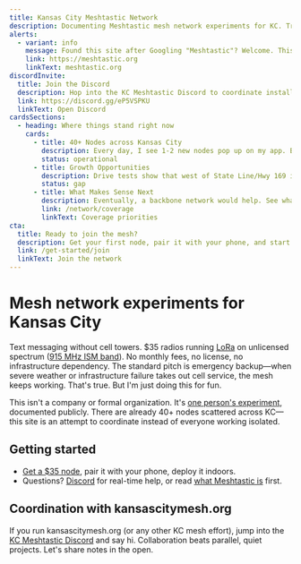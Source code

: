 ```yaml
---
title: Kansas City Meshtastic Network
description: Documenting Meshtastic mesh network experiments for KC. Trying stuff, writing down what works, geeking out.
alerts:
  - variant: info
    message: Found this site after Googling "Meshtastic"? Welcome. This project documents my idea for Kansas City's build-out; the official project lives over at meshtastic.org.
    link: https://meshtastic.org
    linkText: meshtastic.org
discordInvite:
  title: Join the Discord
  description: Hop into the KC Meshtastic Discord to coordinate installs, swap coverage notes, and chat with other builders.
  link: https://discord.gg/eP5VSPKU
  linkText: Open Discord
cardsSections:
  - heading: Where things stand right now
    cards:
      - title: 40+ Nodes across Kansas City
        description: Every day, I see 1-2 new nodes pop up on my app. But there's room for more! Let's keep expanding the network.
        status: operational
      - title: Growth Opportunities
        description: Drive tests show that west of State Line/Hwy 169 is pretty silent. An elevated site west of State Line would bring the mesh westward and is the next logical move.
        status: gap
      - title: What Makes Sense Next
        description: Eventually, a backbone network would help. See what deployments might make the biggest impact.
        link: /network/coverage
        linkText: Coverage priorities
cta:
  title: Ready to join the mesh?
  description: Get your first node, pair it with your phone, and start messaging. Takes about 15 minutes.
  link: /get-started/join
  linkText: Join the network
---
```


# Mesh network experiments for Kansas City

Text messaging without cell towers. $35 radios running [LoRa](https://en.wikipedia.org/wiki/LoRa) on unlicensed spectrum ([915 MHz ISM band](https://en.wikipedia.org/wiki/ISM_radio_band)). No monthly fees, no license, no infrastructure dependency. The standard pitch is emergency backup—when severe weather or infrastructure failure takes out cell service, the mesh keeps working. That's true. But I'm just doing this for fun.

This isn't a company or formal organization. It's [one person's experiment](/about/operator), documented publicly. There are already 40+ nodes scattered across KC—this site is an attempt to coordinate instead of everyone working isolated.

## Getting started

- [Get a $35 node](/get-started/join), pair it with your phone, deploy it indoors.
- Questions? [Discord](https://discord.gg/eP5VSPKU) for real-time help, or read [what Meshtastic is](/about/why-meshtastic) first.

## Coordination with kansascitymesh.org

If you run kansascitymesh.org (or any other KC mesh effort), jump into the
[KC Meshtastic Discord](https://discord.gg/eP5VSPKU) and say hi. Collaboration
beats parallel, quiet projects. Let's share notes in the open.
